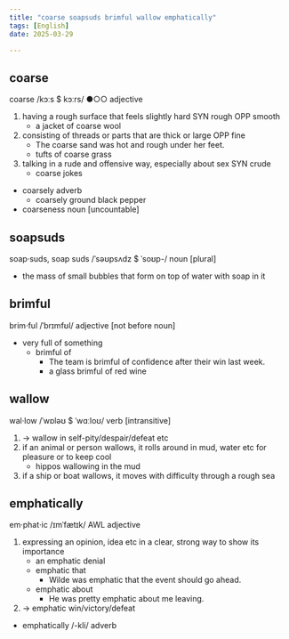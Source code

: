 ```yaml
---
title: "coarse soapsuds brimful wallow emphatically"
tags: [English]
date: 2025-03-29

---
```


## coarse

coarse /kɔːs $ kɔːrs/ ●○○ adjective

1. having a rough surface that feels slightly hard SYN rough OPP smooth
   - a jacket of coarse wool
2. consisting of threads or parts that are thick or large OPP fine
   - The coarse sand was hot and rough under her feet.
   - tufts of coarse grass
3. talking in a rude and offensive way, especially about sex SYN crude
   - coarse jokes

- coarsely adverb
  - coarsely ground black pepper
- coarseness noun [uncountable]

## soapsuds

soap‧suds, soap suds /ˈsəʊpsʌdz $ ˈsoʊp-/ noun [plural]

- the mass of small bubbles that form on top of water with soap in it

## brimful

brim‧ful /ˈbrɪmfʊl/ adjective [not before noun]

- very full of something
  - brimful of
    - The team is brimful of confidence after their win last week.
    - a glass brimful of red wine

## wallow

wal‧low /ˈwɒləʊ $ ˈwɑːloʊ/ verb [intransitive]

1. → wallow in self-pity/despair/defeat etc
2. if an animal or person wallows, it rolls around in mud, water etc for pleasure or to keep cool
   - hippos wallowing in the mud
3. if a ship or boat wallows, it moves with difficulty through a rough sea

## emphatically

em‧phat‧ic /ɪmˈfætɪk/ AWL adjective

1. expressing an opinion, idea etc in a clear, strong way to show its importance
   - an emphatic denial
   - emphatic that
     - Wilde was emphatic that the event should go ahead.
   - emphatic about
     - He was pretty emphatic about me leaving.
2. → emphatic win/victory/defeat

- emphatically /-kli/ adverb
